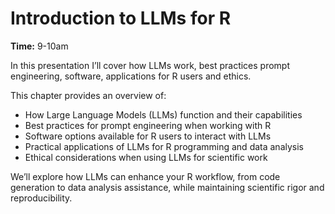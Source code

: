 # Introduction to LLMs for R

**Time:** 9-10am

In this presentation I'll cover how LLMs work, best practices prompt engineering, software, applications for R users and ethics.

This chapter provides an overview of:

- How Large Language Models (LLMs) function and their capabilities
- Best practices for prompt engineering when working with R
- Software options available for R users to interact with LLMs
- Practical applications of LLMs for R programming and data analysis
- Ethical considerations when using LLMs for scientific work

We'll explore how LLMs can enhance your R workflow, from code generation to data analysis assistance, while maintaining scientific rigor and reproducibility.